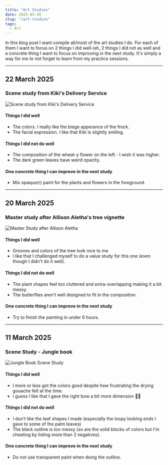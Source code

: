 ```yaml
---
title: "Art Studies"
date: 2025-03-20
slug: "/art-studies"
tags:
  - Art
---
```


In this blog post I want compile all/most of the art studies I do. For each of them I want to focus on 2 things I did well-ish, 2 things I did not as well and a concrete thing I want to focus on improving in the next study. It's simply a way for me to not forget to learn from my practice sessions. 

---

## 22 March 2025

### Scene study from Kiki's Delivery Service

![Scene study from Kiki's Delivery Service](./3_22_03_2025_Scene_Study_kiki_delivery_service.jpg)

#### Things I did well

- The colors. I really like the biege apperance of the frock.
- The facial expression. I like that Kiki is slightly smiling.

#### Things I did not do well

- The composition of the wheat-y flower on the left - I wish it was higher.
- The dark green leaves have weird opacity.

#### One concrete thing I can improve in the next study

- Mix opaque(r) paint for the plants and flowers in the foreground.

---

## 20 March 2025

### Master study after Allison Aletha's tree vignette

![Master Study after Allison Aletha](./2_20-03-2025_Master_Study_Allison_Aletha.jpg)

#### Things I did well

- Grooves and colors of the tree look nice to me
- I like that I challenged myself to do a value study for this one (even though I didn't do it well).

#### Things I did not do well

- The plant shapes feel too cluttered and extra-overlapping making it a bit messy.
- The butterflies aren't well designed to fit in the composition.

#### One concrete thing I can improve in the next study

- Try to finish the painting in under 6 hours.

---
## 11 March 2025

### Scene Study - Jungle book

![Jungle Book Scene Study](./1_11-03-2025_Scene_Study_Jungle_Book.jpg)

#### Things I did well

- I more or less got the colors good despite how frustrating the drying gouache felt at the time.
- I guess I like that I gave the right bow a bit more dimension 🤷‍♀️

#### Things I did not do well

- I don't like the leaf shapes I made (especially the loopy looking ends I gave to some of the palm leaves)
- The black outline is too messy (so are the solid blocks of colors but I'm cheating by listing more than 2 negatives).

#### One concrete thing I can improve in the next study

- Do not use transparent paint when doing the outline.
